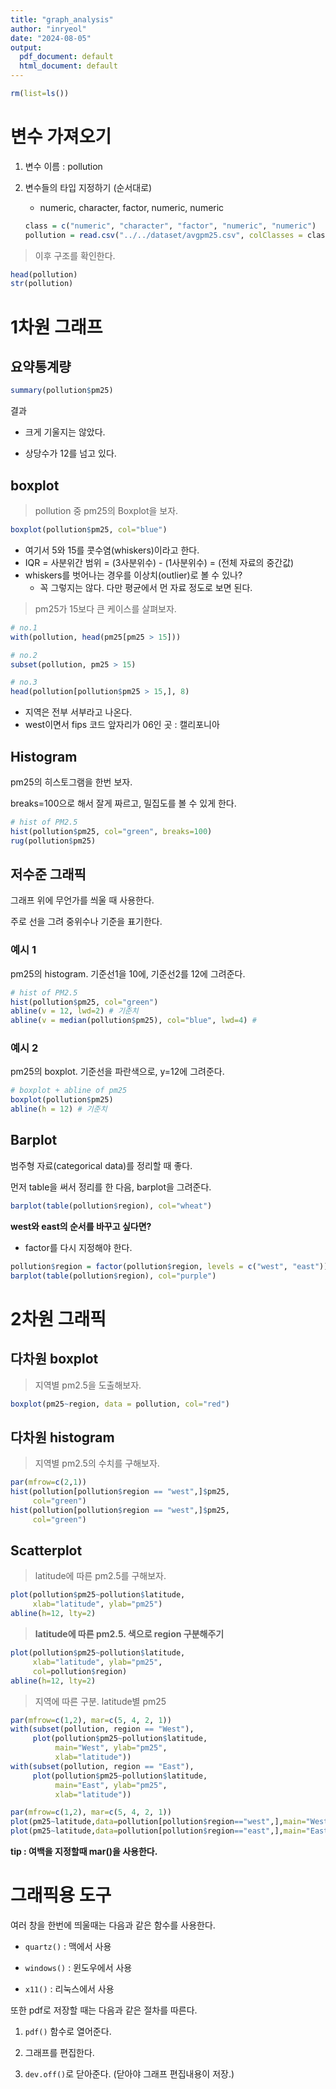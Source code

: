```yaml
---
title: "graph_analysis"
author: "inryeol"
date: "2024-08-05"
output:
  pdf_document: default
  html_document: default
---
```


```r
rm(list=ls())
```

# 변수 가져오기

1.  변수 이름 : pollution

2.  변수들의 타입 지정하기 (순서대로)

    -   numeric, character, factor, numeric, numeric

    ```r
    class = c("numeric", "character", "factor", "numeric", "numeric")
    pollution = read.csv("../../dataset/avgpm25.csv", colClasses = class)
    ```

> 이후 구조를 확인한다.

```r
head(pollution)
str(pollution)
```

# 1차원 그래프

## 요약통계량

```r
summary(pollution$pm25)
```

결과

-   크게 기울지는 않았다.

-   상당수가 12를 넘고 있다.

## boxplot

> pollution 중 pm25의 Boxplot을 보자.

```r
boxplot(pollution$pm25, col="blue")
```

-   여기서 5와 15를 콧수염(whiskers)이라고 한다.
-   IQR = 사분위간 범위 = (3사분위수) - (1사분위수) = (전체 자료의 중간값)
-   whiskers를 벗어나는 경우를 이상치(outlier)로 볼 수 있나?
    -   꼭 그렇지는 않다. 다만 평균에서 먼 자료 정도로 보면 된다.

> pm25가 15보다 큰 케이스를 살펴보자.

```r
# no.1
with(pollution, head(pm25[pm25 > 15]))

# no.2
subset(pollution, pm25 > 15)

# no.3
head(pollution[pollution$pm25 > 15,], 8)
```

-   지역은 전부 서부라고 나온다.
-   west이면서 fips 코드 앞자리가 06인 곳 : 캘리포니아

## Histogram

pm25의 히스토그램을 한번 보자.

breaks=100으로 해서 잘게 짜르고, 밀집도를 볼 수 있게 한다.

```r
# hist of PM2.5
hist(pollution$pm25, col="green", breaks=100)
rug(pollution$pm25)
```

## 저수준 그래픽

그래프 위에 무언가를 씌울 때 사용한다.

주로 선을 그려 중위수나 기준을 표기한다.

### 예시 1

pm25의 histogram. 기준선1을 10에, 기준선2를 12에 그려준다.

```r
# hist of PM2.5
hist(pollution$pm25, col="green")
abline(v = 12, lwd=2) # 기준치
abline(v = median(pollution$pm25), col="blue", lwd=4) # 
```

### 예시 2

pm25의 boxplot. 기준선을 파란색으로, y=12에 그려준다.

```r
# boxplot + abline of pm25
boxplot(pollution$pm25)
abline(h = 12) # 기준치
```

## Barplot

범주형 자료(categorical data)를 정리할 때 좋다.

먼저 table을 써서 정리를 한 다음, barplot을 그려준다.

```r
barplot(table(pollution$region), col="wheat")
```

**west와 east의 순서를 바꾸고 싶다면?**

-   factor를 다시 지정해야 한다.

```r
pollution$region = factor(pollution$region, levels = c("west", "east"))
barplot(table(pollution$region), col="purple")
```

# 2차원 그래픽

## 다차원 boxplot

> 지역별 pm2.5을 도출해보자.

```r
boxplot(pm25~region, data = pollution, col="red")
```

## 다차원 histogram

> 지역별 pm2.5의 수치를 구해보자.

```r
par(mfrow=c(2,1))
hist(pollution[pollution$region == "west",]$pm25,
     col="green")
hist(pollution[pollution$region == "west",]$pm25,
     col="green")
```

## Scatterplot

> latitude에 따른 pm2.5를 구해보자.

```r
plot(pollution$pm25~pollution$latitude,
     xlab="latitude", ylab="pm25")
abline(h=12, lty=2)
```

> **latitude에 따른 pm2.5. 색으로 region 구분해주기**

```r
plot(pollution$pm25~pollution$latitude,
     xlab="latitude", ylab="pm25",
     col=pollution$region)
abline(h=12, lty=2)
```

> 지역에 따른 구분. latitude별 pm25

```r
par(mfrow=c(1,2), mar=c(5, 4, 2, 1))
with(subset(pollution, region == "West"),
     plot(pollution$pm25~pollution$latitude, 
          main="West", ylab="pm25", 
          xlab="latitude"))
with(subset(pollution, region == "East"),
     plot(pollution$pm25~pollution$latitude, 
          main="East", ylab="pm25", 
          xlab="latitude"))
```

```r
par(mfrow=c(1,2), mar=c(5, 4, 2, 1))
plot(pm25~latitude,data=pollution[pollution$region=="west",],main="West")
plot(pm25~latitude,data=pollution[pollution$region=="east",],main="East")
```

**tip : 여백을 지정할때 mar()을 사용한다.**

# 그래픽용 도구

여러 창을 한번에 띄울때는 다음과 같은 함수를 사용한다.

-   `quartz()` : 맥에서 사용

-   `windows()` : 윈도우에서 사용

-   `x11()` : 리눅스에서 사용

또한 pdf로 저장할 때는 다음과 같은 절차를 따른다.

1.  `pdf()` 함수로 열어준다.

2.  그래프를 편집한다.

3.  `dev.off()`로 닫아준다. (닫아야 그래프 편집내용이 저장.)
